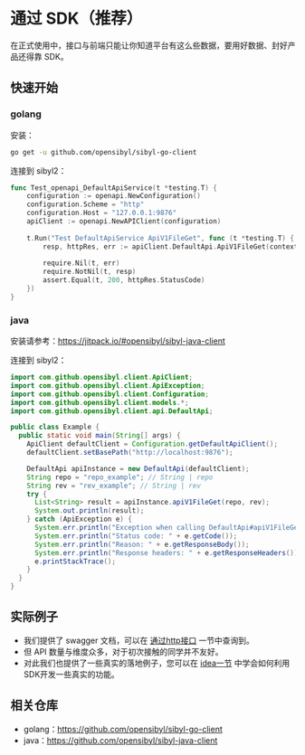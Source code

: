 # 通过 SDK（推荐）

在正式使用中，接口与前端只能让你知道平台有这么些数据，要用好数据、封好产品还得靠 SDK。

## 快速开始

### golang

安装：

```bash
go get -u github.com/opensibyl/sibyl-go-client
```

连接到 sibyl2：

```go
func Test_openapi_DefaultApiService(t *testing.T) {
    configuration := openapi.NewConfiguration()
    configuration.Scheme = "http"
    configuration.Host = "127.0.0.1:9876"
    apiClient := openapi.NewAPIClient(configuration)
    
    t.Run("Test DefaultApiService ApiV1FileGet", func (t *testing.T) {
        resp, httpRes, err := apiClient.DefaultApi.ApiV1FileGet(context.Background()).Repo("your repo").Rev("your rev").Execute()
        
        require.Nil(t, err)
        require.NotNil(t, resp)
        assert.Equal(t, 200, httpRes.StatusCode)
    })
}
```

### java

安装请参考：https://jitpack.io/#opensibyl/sibyl-java-client

连接到 sibyl2：

```java
import com.github.opensibyl.client.ApiClient;
import com.github.opensibyl.client.ApiException;
import com.github.opensibyl.client.Configuration;
import com.github.opensibyl.client.models.*;
import com.github.opensibyl.client.api.DefaultApi;

public class Example {
  public static void main(String[] args) {
    ApiClient defaultClient = Configuration.getDefaultApiClient();
    defaultClient.setBasePath("http://localhost:9876");

    DefaultApi apiInstance = new DefaultApi(defaultClient);
    String repo = "repo_example"; // String | repo
    String rev = "rev_example"; // String | rev
    try {
      List<String> result = apiInstance.apiV1FileGet(repo, rev);
      System.out.println(result);
    } catch (ApiException e) {
      System.err.println("Exception when calling DefaultApi#apiV1FileGet");
      System.err.println("Status code: " + e.getCode());
      System.err.println("Reason: " + e.getResponseBody());
      System.err.println("Response headers: " + e.getResponseHeaders());
      e.printStackTrace();
    }
  }
}
```

## 实际例子

- 我们提供了 swagger 文档，可以在 [通过http接口](./usage-prod-query-api) 一节中查询到。
- 但 API 数量与维度众多，对于初次接触的同学并不友好。
- 对此我们也提供了一些真实的落地例子，您可以在 [idea一节](../../../usage/usage-prod/real/idea-intro) 中学会如何利用SDK开发一些真实的功能。

## 相关仓库

- golang：https://github.com/opensibyl/sibyl-go-client
- java：https://github.com/opensibyl/sibyl-java-client
